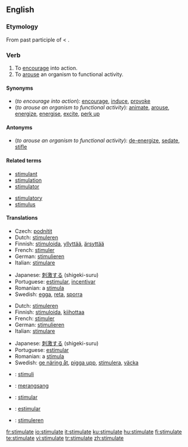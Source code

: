 ==English==

===Etymology===
From {{L.}} {{term|stimulatus|lang=la}} past participle of {{term|stimulo|stimulō|goad on|lang=la}} < {{L.}} {{term|stimulus||goad|lang=la}}.

===Verb===
{{en-verb|stimulat|ing}}

# To [[encourage]] into action.
# To [[arouse]] an organism to functional activity.

====Synonyms====
*(''to encourage into action''): [[encourage]], [[induce]], [[provoke]]
*(''to arouse an organism to functional activity''): [[animate]], [[arouse]], [[energize]], [[energise]], [[excite]], [[perk up]]

====Antonyms====
*(''to arouse an organism to functional activity''): [[de-energize]], [[sedate]], [[stifle]]

====Related terms====
{{top2}}
*[[stimulant]]
*[[stimulation]]
*[[stimulator]]
{{mid2}}
*[[stimulatory]]
*[[stimulus]]
{{bottom}}

====Translations====
{{trans-top|to encourage into action}}
* Czech: [[podnítit]]
*Dutch: [[stimuleren]]
*Finnish: [[stimuloida]], [[yllyttää]], [[ärsyttää]]
*French: [[stimuler]]
*German: [[stimulieren]]
*Italian: [[stimulare]]
{{trans-mid}}
*Japanese: [[刺激する]] (shigeki-suru)
*Portuguese: [[estimular]], [[incentivar]]
*Romanian: a [[stimula]]
*Swedish: [[egga]], [[reta]], [[sporra]]
{{trans-bottom}}

{{trans-top|to arouse an organism to functional activity}}
*Dutch: [[stimuleren]]
*Finnish: [[stimuloida]], [[kiihottaa]]
*French: [[stimuler]]
*German: [[stimulieren]]
*Italian: [[stimulare]]
{{trans-mid}}
*Japanese: [[刺激する]] (shigeki-suru)
*Portuguese: [[estimular]]
*Romanian: a [[stimula]]
*Swedish: [[ge näring åt]], [[pigga upp]], [[stimulera]], [[väcka]]
{{trans-bottom}}

{{checktrans-top}}
*{{ttbc|Esperanto}}: [[stimuli]]
*{{ttbc|Indonesian}}: [[rangsang|merangsang]]
*{{ttbc|Interlingua}}: [[stimular]]
*{{ttbc|Spanish}}: [[estimular]]
*{{ttbc|Dutch}}: [[stimuleren]]
{{trans-bottom}}

[[fr:stimulate]]
[[io:stimulate]]
[[it:stimulate]]
[[ku:stimulate]]
[[hu:stimulate]]
[[fi:stimulate]]
[[te:stimulate]]
[[vi:stimulate]]
[[tr:stimulate]]
[[zh:stimulate]]